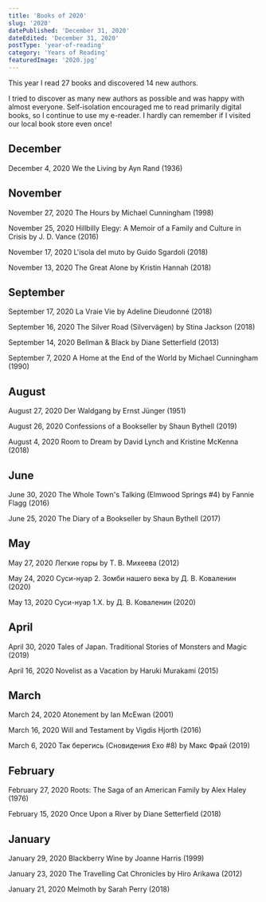 ```yaml
---
title: 'Books of 2020'
slug: '2020'
datePublished: 'December 31, 2020'
dateEdited: 'December 31, 2020'
postType: 'year-of-reading'
category: 'Years of Reading'
featuredImage: '2020.jpg'
---
```


This year I read 27 books and discovered 14 new authors.

I tried to discover as many new authors as possible and was happy with almost
everyone. Self-isolation encouraged me to read primarily digital books, so I
continue to use my e-reader. I hardly can remember if I visited our local book
store even once!

## December

December 4, 2020 We the Living by Ayn Rand (1936)

## November

November 27, 2020 The Hours by Michael Cunningham (1998)

November 25, 2020 Hillbilly Elegy: A Memoir of a Family and Culture in Crisis by
J. D. Vance (2016)

November 17, 2020 L'isola del muto by Guido Sgardoli (2018)

November 13, 2020 The Great Alone by Kristin Hannah (2018)

## September

September 17, 2020 La Vraie Vie by Adeline Dieudonné (2018)

September 16, 2020 The Silver Road (Silvervägen) by Stina Jackson (2018)

September 14, 2020 Bellman & Black by Diane Setterfield (2013)

September 7, 2020 A Home at the End of the World by Michael Cunningham (1990)

## August

August 27, 2020 Der Waldgang by Ernst Jünger (1951)

August 26, 2020 Confessions of a Bookseller by Shaun Bythell (2019)

August 4, 2020 Room to Dream by David Lynch and Kristine McKenna (2018)

## June

June 30, 2020 The Whole Town's Talking (Elmwood Springs #4) by Fannie Flagg
(2016)

June 25, 2020 The Diary of a Bookseller by Shaun Bythell (2017)

## May

May 27, 2020 Легкие горы by Т. В. Михеева (2012)

May 24, 2020 Суси-нуар 2. Зомби нашего века by Д. В. Коваленин (2020)

May 13, 2020 Суси-нуар 1.Х. by Д. В. Коваленин (2020)

## April

April 30, 2020 Tales of Japan. Traditional Stories of Monsters and Magic (2019)

April 16, 2020 Novelist as a Vacation by Haruki Murakami (2015)

## March

March 24, 2020 Atonement by Ian McEwan (2001)

March 16, 2020 Will and Testament by Vigdis Hjorth (2016)

March 6, 2020 Так берегись (Сновидения Ехо #8) by Макс Фрай (2019)

## February

February 27, 2020 Roots: The Saga of an American Family by Alex Haley (1976)

February 15, 2020 Once Upon a River by Diane Setterfield (2018)

## January

January 29, 2020 Blackberry Wine by Joanne Harris (1999)

January 23, 2020 The Travelling Cat Chronicles by Hiro Arikawa (2012)

January 21, 2020 Melmoth by Sarah Perry (2018)
